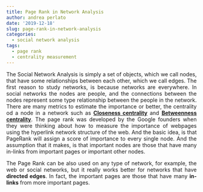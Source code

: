 ```yaml
---
title: Page Rank in Network Analysis
author: andrea perlato
date: '2019-12-18'
slug: page-rank-in-network-analysis
categories:
  - social network analysis
tags:
  - page rank
  - centrality measurement
---
```


<style>
body {
text-align: justify}
</style>

The Social Network Analysis is simply a set of objects, which we call nodes, that have some relationships between each other, which we call edges.
The first reason to study networks, is because networks are everywhere. In social networks the nodes are people, and the connections between the nodes represent some type relationship between the people in the network. There are many metrics to estimate the importance or better, the centrality od a node in a network such as [**Closeness centrality**](https://en.wikipedia.org/wiki/Closeness_centrality) and [**Betweenness centrality**](https://en.wikipedia.org/wiki/Betweenness_centrality). The page rank was developed by the Google founders when they were thinking about how to measure the importance of webpages using the hyperlink network structure of the web. And the basic idea, is that PageRank will assign a score of importance to every single node. And the assumption that it makes, is that important nodes are those that have many in-links from important pages or important other nodes.

The Page Rank can be also used on any type of network, for example, the web or social networks, but it really works better for networks that have **directed edges**. In fact, the important pages are those that have many **in-links** from more important pages.










